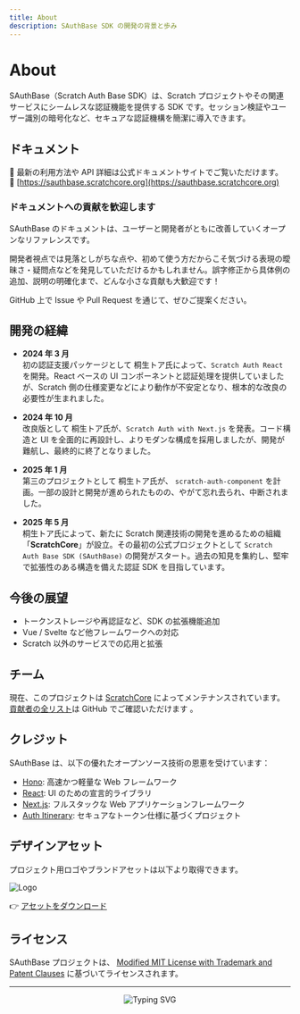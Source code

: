```yaml
---
title: About
description: SAuthBase SDK の開発の背景と歩み
---
```


# About

SAuthBase（Scratch Auth Base SDK）は、Scratch プロジェクトやその関連サービスにシームレスな認証機能を提供する SDK です。セッション検証やユーザー識別の暗号化など、セキュアな認証機構を簡潔に導入できます。

## ドキュメント

📘 最新の利用方法や API 詳細は公式ドキュメントサイトでご覧いただけます。  
🔗 [https://sauthbase.scratchcore.org](https://sauthbase.scratchcore.org)

### ドキュメントへの貢献を歓迎します

SAuthBase のドキュメントは、ユーザーと開発者がともに改善していくオープンなリファレンスです。

開発者視点では見落としがちな点や、初めて使う方だからこそ気づける表現の曖昧さ・疑問点などを発見していただけるかもしれません。誤字修正から具体例の追加、説明の明確化まで、どんな小さな貢献も大歓迎です！

GitHub 上で Issue や Pull Request を通じて、ぜひご提案ください。

## 開発の経緯

- **2024 年 3 月**  
  初の認証支援パッケージとして 桐生トア氏によって、`Scratch Auth React` を開発。React ベースの UI コンポーネントと認証処理を提供していましたが、Scratch 側の仕様変更などにより動作が不安定となり、根本的な改良の必要性が生まれました。

- **2024 年 10 月**  
  改良版として 桐生トア氏が、`Scratch Auth with Next.js` を発表。コード構造と UI を全面的に再設計し、よりモダンな構成を採用しましたが、開発が難航し、最終的に終了となりました。

- **2025 年 1 月**  
  第三のプロジェクトとして 桐生トア氏が、 `scratch-auth-component` を計画。一部の設計と開発が進められたものの、やがて忘れ去られ、中断されました。

- **2025 年 5 月**  
  桐生トア氏によって、新たに Scratch 関連技術の開発を進めるための組織「**ScratchCore**」が設立。その最初の公式プロジェクトとして `Scratch Auth Base SDK (SAuthBase)` の開発がスタート。過去の知見を集約し、堅牢で拡張性のある構造を備えた認証 SDK を目指しています。

## 今後の展望

- トークンストレージや再認証など、SDK の拡張機能追加
- Vue / Svelte など他フレームワークへの対応
- Scratch 以外のサービスでの応用と拡張

## チーム

現在、このプロジェクトは [ScratchCore](https://github.com/scratchcore) によってメンテナンスされています。[貢献者の全リスト](https://github.com/scratchcore/sauthbase/graphs/contributors)は GitHub でご確認いただけます 。

## クレジット

SAuthBase は、以下の優れたオープンソース技術の恩恵を受けています：

- [Hono](https://hono.dev): 高速かつ軽量な Web フレームワーク
- [React](https://react.dev): UI のための宣言的ライブラリ
- [Next.js](https://nextjs.org): フルスタックな Web アプリケーションフレームワーク
- [Auth Itinerary](https://auth.itinerary.eu.org): セキュアなトークン仕様に基づくプロジェクト

## デザインアセット

プロジェクト用ロゴやブランドアセットは以下より取得できます。

![Logo](https://raw.githubusercontent.com/scratchcore/sauthbase/refs/heads/main/assets/brand/sauthbase/logo-nobg.128x128.webp)

👉 [アセットをダウンロード](https://raw.githubusercontent.com/scratchcore/sauthbase/refs/heads/main/assets/brand/sauthbase.zip)

## ライセンス

SAuthBase プロジェクトは、 [Modified MIT License with Trademark and Patent Clauses](https://github.com/scratchcore/sauthbase/blob/main/LICENSE) に基づいてライセンスされます。

---

<div align="center">
<a>
<img src="https://readme-typing-svg.demolab.com?font=Fira+Code&size=40&pause=1000&color=F7BF00&vCenter=true&width=900&height=60&lines=Scratch+Auth+Base+SDK+by+ScratchCore" alt="Typing SVG" />
</a>
</div>
